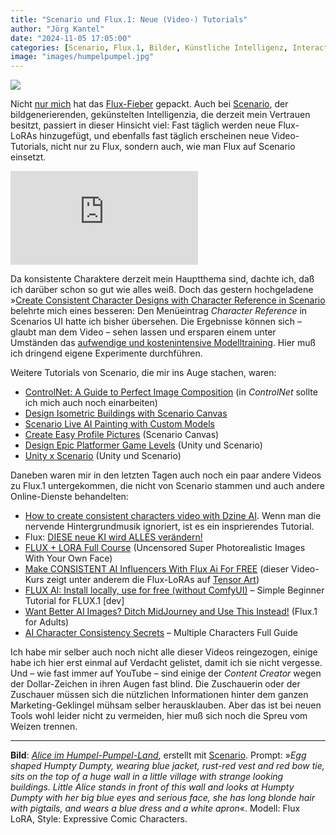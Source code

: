 ```yaml
---
title: "Scenario und Flux.1: Neue (Video-) Tutorials"
author: "Jörg Kantel"
date: "2024-11-05 17:05:00"
categories: [Scenario, Flux.1, Bilder, Künstliche Intelligenz, Interactive Fiction, Spieleprogrammierung]
image: "images/humpelpumpel.jpg"
---
```


[![](images/humpelpumpel-b.jpg)](https://www.flickr.com/photos/schockwellenreiter/54072091801/)

Nicht [nur mich](https://kantel.github.io/posts/2024102201_flux_scenario/) hat das [Flux-Fieber](https://kantel.github.io/posts/2024102302_little_alice/) gepackt. Auch bei [Scenario](http://cognitiones.kantel-chaos-team.de/technikgeschichte/rechnerundnetze/scenario.html), der bildgenerierenden, gekünstelten Intelligenzia, die derzeit mein Vertrauen besitzt, passiert in dieser Hinsicht viel: Fast täglich werden neue Flux-LoRAs hinzugefügt, und ebenfalls fast täglich erscheinen neue Video-Tutorials, nicht nur zu Flux, sondern auch, wie man Flux auf Scenario einsetzt.

<iframe class="if16_9" src="https://www.youtube.com/embed/rdGe376gR40?si=6q0htyTeNr6PRj4B" title="YouTube video player" frameborder="0" allow="accelerometer; autoplay; clipboard-write; encrypted-media; gyroscope; picture-in-picture; web-share" referrerpolicy="strict-origin-when-cross-origin" allowfullscreen></iframe>

Da konsistente Charaktere derzeit mein Hauptthema sind, dachte ich, daß ich darüber schon so gut wie alles weiß. Doch das gestern hochgeladene »[Create Consistent Character Designs with Character Reference in Scenario](https://www.youtube.com/watch?v=rdGe376gR40) belehrte mich eines besseren: Den Menüeintrag *Character Reference* in Scenarios UI hatte ich bisher übersehen. Die Ergebnisse können sich -- glaubt man dem Video -- sehen lassen und ersparen einem unter Umständen das [aufwendige und kostenintensive Modelltraining](https://kantel.github.io/posts/2024102302_little_alice/). Hier muß ich dringend eigene Experimente durchführen.

Weitere Tutorials von Scenario, die mir ins Auge stachen, waren:

- [ControlNet: A Guide to Perfect Image Composition](https://www.youtube.com/watch?v=VOTZVQxyX1Q) (in *ControlNet* sollte ich mich auch noch einarbeiten)
- [Design Isometric Buildings with Scenario Canvas](https://www.youtube.com/watch?v=XXInyYtNin0)
- [Scenario Live AI Painting with Custom Models](https://www.youtube.com/watch?v=R0qWML4j3XQ)
- [Create Easy Profile Pictures](https://www.youtube.com/watch?v=VxXl97nX55w) (Scenario Canvas)
- [Design Epic Platformer Game Levels](https://www.youtube.com/watch?v=lL9vRqGxa4s) (Unity und Scenario)
- [Unity x Scenario](https://www.youtube.com/watch?v=Fk7pTg9tIcc) (Unity und Scenario)

Daneben waren mir in den letzten Tagen auch noch ein paar andere Videos zu Flux.1 untergekommen, die nicht von Scenario stammen und auch andere Online-Dienste behandelten:

- [How to create consistent characters video with Dzine AI](https://www.youtube.com/watch?v=vnn1B0ICwpo). Wenn man die nervende Hintergrundmusik ignoriert, ist es ein insprierendes Tutorial.
- Flux: [DIESE neue KI wird ALLES verändern!](https://www.youtube.com/watch?v=9WxzNDrq-9Q)
- [FLUX + LORA Full Course](https://www.youtube.com/watch?v=1m7ZVCy3728) (Uncensored Super Photorealistic Images With Your Own Face)
- [Make CONSISTENT AI Influencers With Flux Ai For FREE](https://www.youtube.com/watch?v=gjgn85iaS1o) (dieser Video-Kurs zeigt unter anderem die Flux-LoRAs auf [Tensor Art](http://cognitiones.kantel-chaos-team.de/technikgeschichte/rechnerundnetze/tensorart.html))
- [FLUX AI: Install locally, use for free (without ComfyUI)](https://www.youtube.com/watch?v=eiopGqEBmPA) -- Simple Beginner Tutorial for FLUX.1 [dev]
- [Want Better AI Images? Ditch MidJourney and Use This Instead!](https://www.youtube.com/watch?v=WPLGUpjiOjg) (Flux.1 for Adults)
- [AI Character Consistency Secrets](https://www.youtube.com/watch?v=C4kvyCb4hmI) -- Multiple Characters Full Guide

Ich habe mir selber auch noch nicht alle dieser Videos reingezogen, einige habe ich hier erst einmal auf Verdacht gelistet, damit ich sie nicht vergesse. Und -- wie fast immer auf YouTube -- sind einige der *Content Creator* wegen der Dollar-Zeichen in ihren Augen fast blind. Die Zuschauerin oder der Zuschauer müssen sich die nützlichen Informationen hinter dem ganzen Marketing-Geklingel mühsam selber herausklauben. Aber das ist bei neuen Tools wohl leider nicht zu vermeiden, hier muß sich noch die Spreu vom Weizen trennen.

---

**Bild**: *[Alice im Humpel-Pumpel-Land](https://www.flickr.com/photos/schockwellenreiter/54072091801/)*, erstellt mit [Scenario](http://cognitiones.kantel-chaos-team.de/technikgeschichte/rechnerundnetze/scenario.html). Prompt: »*Egg shaped Humpty Dumpty, wearing blue jacket, rust-red vest and red bow tie, sits on the top of a huge wall  in a little village with strange looking buildings. Little Alice stands in front of this wall and looks at Humpty Dumpty with her big blue eyes and serious face, she  has long blonde hair with pigtails, and wears a blue dress and a white apron*«. Modell: Flux LoRA, Style: Expressive Comic Characters.